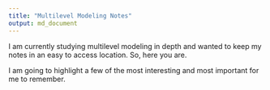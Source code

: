 ```yaml
---
title: "Multilevel Modeling Notes"
output: md_document
---
```


I am currently studying multilevel modeling in depth and wanted to keep my notes in an easy to access location. So, here you are.

I am going to highlight a few of the most interesting and most important for me to remember.



